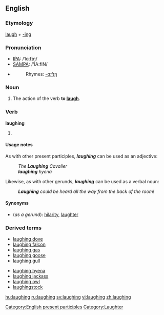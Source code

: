 ==English==

===Etymology===
[[laugh]] + [[-ing]]

===Pronunciation===
*[[IPA]]: /ˈlɑːfɪŋ/
*[[SAMPA]]: /'lA:fIN/
*{{audio|en-us-laughing.ogg|Audio (US)}}
*:Rhymes: [[Rhymes:English:-ɑːfɪŋ|-ɑːfɪŋ]]

===Noun===
{{en-noun|-}}

# The action of the verb '''to [[laugh]]'''.

===Verb===
'''laughing'''

# {{present participle of|laugh}}

====Usage notes====
As with other present participles, '''''laughing''''' can be used as an adjective:
:''The '''Laughing''' Cavalier''
:'''''laughing''' hyena''

Likewise, as with other gerunds, '''''laughing''''' can be used as a verbal noun:
:'''''Laughing''' could be heard all the way from the back of the room!''

====Synonyms====
* (''as a gerund''): [[hilarity]], [[laughter]]

===Derived terms===
{{top}}
*[[laughing dove]]
*[[laughing falcon]]
*[[laughing gas]]
*[[laughing goose]]
*[[laughing gull]]
{{mid}}
*[[laughing hyena]]
*[[laughing jackass]]
*[[laughing owl]]
*[[laughingstock]]
{{bottom}}

[[Category:English present participles]]
[[Category:Laughter]]

[[hu:laughing]]
[[ru:laughing]]
[[sv:laughing]]
[[vi:laughing]]
[[zh:laughing]]